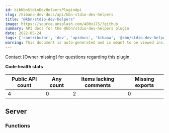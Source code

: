 ```yaml
---
id: kibKbnStdioDevHelpersPluginApi
slug: /kibana-dev-docs/api/kbn-stdio-dev-helpers
title: "@kbn/stdio-dev-helpers"
image: https://source.unsplash.com/400x175/?github
summary: API docs for the @kbn/stdio-dev-helpers plugin
date: 2022-05-24
tags: ['contributor', 'dev', 'apidocs', 'kibana', '@kbn/stdio-dev-helpers']
warning: This document is auto-generated and is meant to be viewed inside our experimental, new docs system. Reach out in #docs-engineering for more info.
---
```




Contact [Owner missing] for questions regarding this plugin.

**Code health stats**

| Public API count  | Any count | Items lacking comments | Missing exports |
|-------------------|-----------|------------------------|-----------------|
| 4 | 0 | 2 | 0 |

## Server

### Functions
<DocDefinitionList data={kbnStdioDevHelpersObj.server.functions}/>

